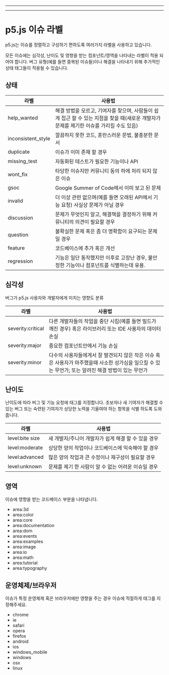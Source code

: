 
---

---
# p5.js 이슈 라벨

p5.js는 이슈를 정렬하고 구성하기 편하도록 여러가지 라벨을 사용하고 있습니다.

모든 이슈에는 심각성, 난이도 및 영향을 받는 컴포넌트/영역을 나타내는 라벨이 적용 되어야 합니다. 버그 유형(예를 들면 중복된 이슈들)이나 해결을 나타내기 위해 추가적인 상태 태그들이 적용될 수 있습니다.

## 상태

라벨               | 사용법
------------------- | -------------
help_wanted         | 해결 방법을 모르고, 기여자를 찾으며, 사람들이 쉽게 접근 할 수 있는 지점을 찾을 때(새로운 개발자가 문제를 제기한 이슈를 가리킬 수도 있음)
inconsistent_style  | 깔끔하지 못한 코드, 혼란스러운 문법, 불충분한 문서
duplicate           | 이슈가 이미 존재 할 경우
missing_test        | 자동화된 테스트가 필요한 기능이나 API
wont_fix            | 타당한 이슈지만 커뮤니티 동의 하에 처리 되지 않은 이슈
gsoc                | Google Summer of Code에서 이미 보고 된 문제
invalid             | 더 이상 관련 없으며(예를 들면 오래된 API에서 기능 요청) 사실상 문제가 아닐 경우
discussion          | 문제가 무엇인지 알고, 해결책을 결정하기 위해 커뮤니티의 의견이 필요할 경우
question            | 불확실한 문제 혹은 좀 더 명확함이 요구되는 문제일 경우
feature    | 코드베이스에 추가 혹은 개선
regression | 기능은 일단 동작했지만 이후로 고장난 경우, 불안정한 기능이나 컴포넌트를 식별하는데 유용.


## 심각성
버그가 p5.js 사용자와 개발자에게 미치는 영향도 분류

라벨               | 사용법
------------------- | -------------
severity:critical   | 다른 개발자들의 작업을 중단 시킴(예를 들면 빌드가 깨진 경우) 혹은 라이브러리 또는 IDE 사용자의 데이터 손실
severity:major      | 중요한 컴포넌트안에서 기능 손실
severity:minor      | 다수의 사용자들에게서 잘 발견되지 않은 작은 이슈 혹은 사용자가 마주했을때 사소한 성가심을 일으킬 수 있는 무언가; 또는 알려진 해결 방법이 있는 무언가

## 난이도
난이도에 따라 버그 및 기능 요청에 태그를 지정합니다. 초보자나 새 기여자가 해결할 수 있는 버그 또는 숙련된 기여자가 상당한 노력을 기울여야 하는 항목을 식별 하도록 도와줍니다.

라벨               | 사용법
------------------- | -------------
level:bite size     | 새 개발자/주니어 개발자가 쉽게 해결 할 수 있을 경우
level:moderate      | 상당한 양의 작업이나 코드베이스에 익숙해야 할 경우
level:advanced      | 많은 양의 작업과 큰 수정이나 재구성이 필요할 경우
level:unknown       | 문제를 제기 한 사람이 알 수 없는 어려운 이슈일 경우

## 영역
이슈에 영향을 받는 코드베이스 부분을 나타냅니다.

* area:3d
* area:color
* area:core
* area:documentation
* area:dom
* area:events
* area:examples
* area:image 
* area:io 
* area:math 
* area:tutorial 
* area:typography

## 운영체제/브라우저
이슈가 특정 운영체제 혹은 브라우저에만 영향을 주는 경우 이슈에 적절하게 태그를 지정해주세요.

* chrome
* ie
* safari
* opera
* firefox
* android
* ios
* windows_mobile
* windows
* osx
* linux
